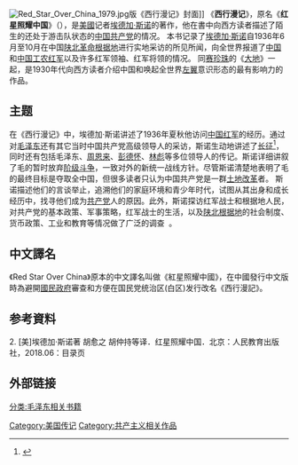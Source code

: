 {{Otheruses|subject=美国记者埃德加·斯诺的作品《红星照耀中国》|other=其他同名条目|红星照耀中国 (电影)}}
{{Multiple issues|
{{onesource|time=2018-06-16T10:06:38+00:00}}
{{refimprove|time=2018-06-16T10:06:38+00:00}}
{{Expand language|1=en|time=2022-03-22T06:42:29+00:00}}
}}
[[File:Red_Star_Over_China_1979.jpg|right]]版《西行漫记》封面]]
《'''西行漫记'''》，原名《'''红星照耀中国'''》（{{lang-en|'''''Red Star Over China'''''}}），是[[美國|美國]]记者[[埃德加·斯诺|埃德加·斯诺]]的著作，他在書中向西方读者描述了陌生的还处于游击队状态的[[中国共产党|中国共产党]]的情况。 本书记录了[[埃德加·斯诺|埃德加·斯诺]]自1936年6月至10月在中国[[西北革命根据地|陕北革命根据地]]进行实地采访的所见所闻，向全世界报道了[[中國|中国]]和[[中国工农红军|中国工农红军]]以及许多红军领袖、红军将领的情况。 同[[赛珍珠|赛珍珠]]的《[[大地_(小说)|大地]]》一起，是1930年代向西方读者介绍中国和唤起全世界[[左翼|左翼]]意识形态的最有影响力的作品。

==主题==
在《西行漫记》中，埃德加·斯诺讲述了1936年夏秋他访问[[中国红军|中国红军]]的经历。通过对[[毛泽东|毛泽东]]还有其它当时中国共产党高级领导人的采访，斯诺生动地讲述了[[长征|长征]]<ref>{{cite book|author=斯諾|title=《長征》|publisher=啟明書局|pages=108|quote=毛澤東從小慣和他父親爭吵}}</ref>，同时还有包括毛泽东、[[周恩来|周恩来]]、[[彭德怀|彭德怀]]、[[林彪|林彪]]等多位领导人的传记。斯诺详细讲叙了毛的暂时放弃[[阶级斗争|阶级斗争]]，一致对外的新统一战线方针。尽管斯诺清楚地表明了毛的最终目标是夺取全中国，但很多读者只认为中国共产党是一群[[土地改革|土地改革]]者。 斯诺描述他们的言谈举止，追溯他们的家庭环境和青少年时代，试图从其出身和成长经历中，找寻他们成为[[共产党|共产党]]人的原因。此外，斯诺探访红军战士和根据地人民，对共产党的基本政策、军事策略，红军战士的生活，以及[[陕北根据地|陕北根据地]]的社会制度、货币政策、工业和教育等情况做了广泛的调查   。

==中文譯名==
《Red Star Over China》原本的中文譯名叫做《紅星照耀中國》，在中國發行中文版時為避開[[國民政府|國民政府]]審查和方便在国民党统治区(白区)发行改名《西行漫記》。 

== 参考資料 ==
{{Reflist}}2.   [美]埃德加·斯诺著 胡愈之 胡仲持等译．红星照耀中国．北京：人民教育出版社，2018.06：目录页

==外部链接==
[[Category:美国传记|Category:美国传记]]
[[分类:毛泽东相关书籍|分类:毛泽东相关书籍]]
[[Category:共产主义相关作品|Category:共产主义相关作品]]